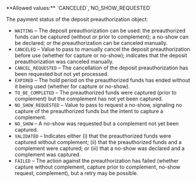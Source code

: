 <ParamField body="PaymentStatus" type="string" required>     
**Allowed values:** `CANCELED`,`NO_SHOW_REQUESTED`

The payment status of the deposit preauthorization object:  
- `WAITING` – The deposit preauthorization can be used: the preauthorized funds can be captured (without or prior to complement); a no-show can be declared; or the preauthorization can be canceled manually.  
- `CANCELED` – Value to pass to manually cancel the deposit preauthorization before use (whether for capture or no-show); indicates that the deposit preauthorization was canceled manually.  
- `CANCEL_REQUESTED` – The cancellation of the deposit preauthorization has been requested but not yet processed.  
- `EXPIRED` – The hold period on the preauthorized funds has ended without it being used (whether for capture or no-show).  
- `TO_BE_COMPLETED` – The preauthorized funds were captured (prior to complement) but the complement has not yet been captured.  
- `NO_SHOW_REQUESTED` – Value to pass to request a no-show, signaling no capture of the preauthorized funds but the intent to capture a complement.  
- `NO_SHOW` – A no-show was requested but a complement not yet been captured.  
- `VALIDATED` – Indicates either (i) that the preauthorized funds were captured without complement; (ii) that the preauthorized funds and a complement were captured; or (iii) that a no-show was declared and a complement was captured.  
- `FAILED` – The action against the preauthorization has failed (whether capture without complement, capture prior to complement, no-show request, complement), but a retry may be possible.  
</ParamField>